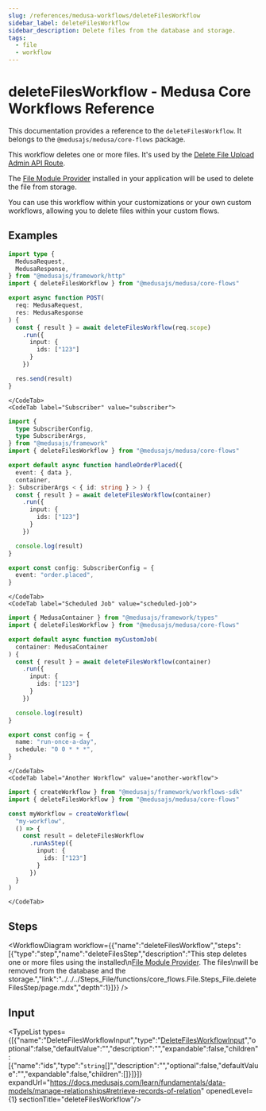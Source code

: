 ```yaml
---
slug: /references/medusa-workflows/deleteFilesWorkflow
sidebar_label: deleteFilesWorkflow
sidebar_description: Delete files from the database and storage.
tags:
  - file
  - workflow
---
```



# deleteFilesWorkflow - Medusa Core Workflows Reference

This documentation provides a reference to the `deleteFilesWorkflow`. It belongs to the `@medusajs/medusa/core-flows` package.

This workflow deletes one or more files. It's used by the
[Delete File Upload Admin API Route](https://docs.medusajs.com/api/admin#uploads\_deleteuploadsid).

The [File Module Provider](https://docs.medusajs.com/resources/infrastructure-modules/file) installed
in your application will be used to delete the file from storage.

You can use this workflow within your customizations or your own custom workflows, allowing you to
delete files within your custom flows.

<SourceCodeLink link="https://github.com/medusajs/medusa/blob/876a14eb98aed54360312b9b215599aa46faccd8/packages/core/core-flows/src/file/workflows/delete-files.ts#L29" />

## Examples

<CodeTabs group="workflow-exection">
    <CodeTab label="API Route" value="api-route">
    
```ts title="src/api/workflow/route.ts"
import type {
  MedusaRequest,
  MedusaResponse,
} from "@medusajs/framework/http"
import { deleteFilesWorkflow } from "@medusajs/medusa/core-flows"

export async function POST(
  req: MedusaRequest,
  res: MedusaResponse
) {
  const { result } = await deleteFilesWorkflow(req.scope)
    .run({
      input: {
        ids: ["123"]
      }
    })

  res.send(result)
}
```

    </CodeTab>
    <CodeTab label="Subscriber" value="subscriber">
    
```ts title="src/subscribers/order-placed.ts"
import {
  type SubscriberConfig,
  type SubscriberArgs,
} from "@medusajs/framework"
import { deleteFilesWorkflow } from "@medusajs/medusa/core-flows"

export default async function handleOrderPlaced({
  event: { data },
  container,
}: SubscriberArgs < { id: string } > ) {
  const { result } = await deleteFilesWorkflow(container)
    .run({
      input: {
        ids: ["123"]
      }
    })

  console.log(result)
}

export const config: SubscriberConfig = {
  event: "order.placed",
}
```

    </CodeTab>
    <CodeTab label="Scheduled Job" value="scheduled-job">
    
```ts title="src/jobs/message-daily.ts"
import { MedusaContainer } from "@medusajs/framework/types"
import { deleteFilesWorkflow } from "@medusajs/medusa/core-flows"

export default async function myCustomJob(
  container: MedusaContainer
) {
  const { result } = await deleteFilesWorkflow(container)
    .run({
      input: {
        ids: ["123"]
      }
    })

  console.log(result)
}

export const config = {
  name: "run-once-a-day",
  schedule: "0 0 * * *",
}
```

    </CodeTab>
    <CodeTab label="Another Workflow" value="another-workflow">
    
```ts title="src/workflows/my-workflow.ts"
import { createWorkflow } from "@medusajs/framework/workflows-sdk"
import { deleteFilesWorkflow } from "@medusajs/medusa/core-flows"

const myWorkflow = createWorkflow(
  "my-workflow",
  () => {
    const result = deleteFilesWorkflow
      .runAsStep({
        input: {
          ids: ["123"]
        }
      })
  }
)
```

    </CodeTab>
  </CodeTabs>

## Steps

<WorkflowDiagram workflow={{"name":"deleteFilesWorkflow","steps":[{"type":"step","name":"deleteFilesStep","description":"This step deletes one or more files using the installed\n[File Module Provider](https://docs.medusajs.com/resources/infrastructure-modules/file). The files\nwill be removed from the database and the storage.","link":"../../../Steps_File/functions/core_flows.File.Steps_File.deleteFilesStep/page.mdx","depth":1}]}} />

## Input

<TypeList types={[{"name":"DeleteFilesWorkflowInput","type":"[DeleteFilesWorkflowInput](../../../../types/core_flows.DeleteFilesWorkflowInput/page.mdx)","optional":false,"defaultValue":"","description":"","expandable":false,"children":[{"name":"ids","type":"`string`[]","description":"","optional":false,"defaultValue":"","expandable":false,"children":[]}]}]} expandUrl="https://docs.medusajs.com/learn/fundamentals/data-models/manage-relationships#retrieve-records-of-relation" openedLevel={1} sectionTitle="deleteFilesWorkflow"/>
